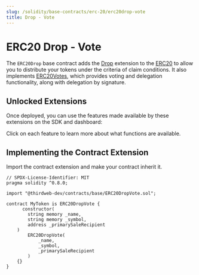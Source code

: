 ```yaml
---
slug: /solidity/base-contracts/erc-20/erc20drop-vote
title: Drop - Vote
---
```



# ERC20 Drop - Vote

The `ERC20Drop` base contract adds the [Drop](/sdk/interacting-with-contracts/erc20/erc20drop) extension to the [ERC20](/solidity/base-contracts/erc-20/erc20base)
to allow you to distribute your tokens under the criteria of claim conditions. It also
implements [ERC20Votes](https://github.com/OpenZeppelin/openzeppelin-contracts/blob/master/contracts/token/ERC20/extensions/ERC20Votes.sol),
which provides voting and delegation functionality, along with delegation by signature.

<ViewContractCodeButton
  link="https://github.com/thirdweb-dev/contracts/blob/main/contracts/base/ERC20DropVote.sol"
  name="ERC20DropVote"
/>

## Unlocked Extensions

Once deployed, you can use the features made available by these extensions on the SDK and dashboard:

Click on each feature to learn more about what functions are available.

<div className="row" style={{ marginBottom: 24, flexWrap: "wrap" }}>
  <div className="col col--4" style={{ padding: 8 }}>
    <QuickstartCard
      name="ERC20 Standard"
      link="/solidity/extensions/erc20"
      image="/assets/icons/token.png"
    />
  </div>
  <div className="col col--4" style={{ padding: 8 }}>
    <QuickstartCard
      name="Burnable"
      link="/solidity/extensions/erc20"
      image="/assets/icons/token.png"
    />
  </div>
  <div className="col col--4" style={{ padding: 8 }}>
    <QuickstartCard
      name="Claim"
      link="/solidity/extensions/erc20dropsinglephase"
      image="/assets/icons/token.png"
    />
  </div>
  <div className="col col--4" style={{ padding: 8 }}>
    <QuickstartCard
      name="Contract Metadata"
      link="/solidity/extensions/contractmetadata"
      image="/assets/icons/general.png"
    />
  </div>
  <div className="col col--4" style={{ padding: 8 }}>
    <QuickstartCard
      name="Ownable"
      link="/solidity/extensions/ownable"
      image="/assets/icons/general.png"
    />
  </div>
  <div className="col col--4" style={{ padding: 8 }}>
    <QuickstartCard
      name="Primary Sale"
      link="/solidity/extensions/primarysale"
      image="/assets/icons/general.png"
    />
  </div>
</div>

## Implementing the Contract Extension

Import the contract extension and make your contract inherit it.

```solidity
// SPDX-License-Identifier: MIT
pragma solidity ^0.8.0;

import "@thirdweb-dev/contracts/base/ERC20DropVote.sol";

contract MyToken is ERC20DropVote {
	  constructor(
        string memory _name,
        string memory _symbol,
        address _primarySaleRecipient
    )
        ERC20DropVote(
            _name,
            _symbol,
            _primarySaleRecipient
        )
    {}
}
```
